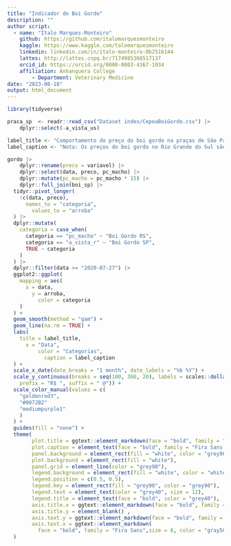 ```yaml
---
title: "Indicador do Boi Gordo"
description: ""
author script: 
  - name: "Ítalo Marques-Monteiro"
    github: https://github.com/italomarquesmonteiro
    kaggle: https://www.kaggle.com/talomarquesmonteiro
    linkedin: linkedin.com/in/ítalo-monteiro-0b2516144
    lattes: http://lattes.cnpq.br/7174985368517137
    orcid_id: https://orcid.org/0000-0003-4367-1034
    affiliation: Anhanguera College  
        - Department: Veterinary Medicine
date: "2023-08-18"
output: html_document
---
```


```r
library(tidyverse)
```

```r
praca_sp  <- readr::read_csv("Dataset index/CepeaBoiGordo.csv") |>
    dplyr::select(-a_vista_us)
```



```r
label_title <- "Comportamento do preço do boi gordo na praças de São Paulo e Rio Grande do Sul" # nolint
label_caption <- "Nota: Os preços do boi gordo no Rio Grande do Sul são precificados em quilo e foram transformados para unidade de medida de @, usando o valor de 15 kg. \nDados do Boi Gordo RS: Núcleo de Estudos em Sistemas de Produção de Bovinos de Corte e Cadeia Produtiva (NESPro-UFRGS) \nDados do Boi Gordo SP:Centro de Estudos Avançados em Economia Aplicada (Cepea-Esalq) \nPlot: @italo.m.m" # nolint
```



```r
gordo |>
    dplyr::rename(preco = variavel) |>
    dplyr::select(data, preco, pc_macho) |>
    dplyr::mutate(pc_macho = pc_macho * 15) |>
    dplyr::full_join(boi_sp) |>
  tidyr::pivot_longer(
    !c(data, preco),
      names_to = "categoria",
        values_to = "arroba"
  ) |>
  dplyr::mutate(
    categoria = case_when(
      categoria == "pc_macho" ~ "Boi Gordo RS",
      categoria == "a_vista_r" ~ "Boi Gordo SP",
      TRUE ~ categoria
    )
  ) |>
  dplyr::filter(data >= "2020-07-27") |>
  ggplot2::ggplot(
    mapping = aes(
      x = data,
        y = arroba,
          color = categoria
    )
  ) +
  geom_smooth(method = "gam") +
  geom_line(na.rm = TRUE) +
  labs(
    title = label_title,
      x = "Data",
          color = "Categorias",
            caption = label_caption
  ) +
  scale_x_date(date_breaks = "1 month", date_labels = "%b %Y") +
  scale_y_continuous(breaks = seq(100, 360, 20), labels = scales::dollar_format(
    prefix = "R$ ", suffix = " @")) +
  scale_color_manual(values = c(
    "goldenrod3",
    "#0072B2"
    "mediumpurple1"
    )
  ) +
  guides(fill = "none") +
  theme(
        plot.title = ggtext::element_markdown(face = "bold", family = "Source Sans Pro", size = 25, hjust = 0, color = "gray40",), # nolint
        plot.caption = element_text(face = "bold", family = "Fira Sans Pro", size = 12, color = "gray70"), # nolint
        panel.background = element_rect(fill = "white", color = "grey90"),
        plot.background = element_rect(fill = "white"),
        panel.grid = element_line(color = "grey90"),
        legend.background = element_rect(fill = "white", color = "white"),
        legend.position = c(0.5, 0.5),
        legend.key = element_rect(fill = "grey90", color = "grey90"),
        legend.text = element_text(color = "grey40", size = 12),
        legend.title = element_text(face = "bold", color = "grey40"),
        axis.title.x = ggtext::element_markdown(face = "bold", family = "Fira Sans",size = 15, hjust = 0, color = "gray50"), # nolint,
        axis.title.y = element_blank() ,
        axis.text.y = ggtext::element_markdown(face = "bold", family = "Fira Sans",size = 8, hjust = 0, color = "gray50"), # nolint,
        axis.text.x = ggtext::element_markdown(
          face = "bold", family = "Fira Sans",size = 8, color = "gray50", angle=60, hjust=1) # nolint
  )
```

